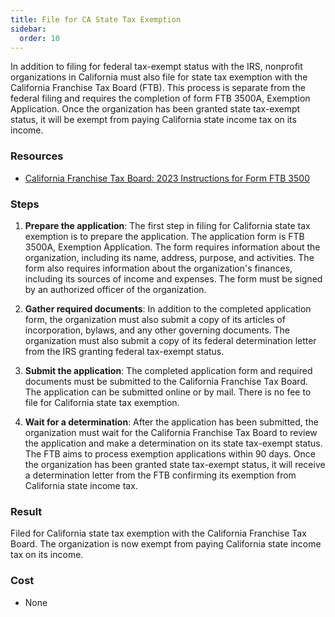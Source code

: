 ```yaml
---
title: File for CA State Tax Exemption
sidebar:
  order: 10
---
```


In addition to filing for federal tax-exempt status with the IRS, nonprofit organizations in California must also file for state tax exemption with the California Franchise Tax Board (FTB). This process is separate from the federal filing and requires the completion of form FTB 3500A, Exemption Application. Once the organization has been granted state tax-exempt status, it will be exempt from paying California state income tax on its income.

### Resources

- [California Franchise Tax Board: 2023 Instructions for Form FTB 3500](https://www.ftb.ca.gov/forms/misc/3500-booklet.html)

### Steps

<Steps>

1. **Prepare the application**: The first step in filing for California state tax exemption is to prepare the application. The application form is FTB 3500A, Exemption Application. The form requires information about the organization, including its name, address, purpose, and activities. The form also requires information about the organization's finances, including its sources of income and expenses. The form must be signed by an authorized officer of the organization.

1. **Gather required documents**: In addition to the completed application form, the organization must also submit a copy of its articles of incorporation, bylaws, and any other governing documents. The organization must also submit a copy of its federal determination letter from the IRS granting federal tax-exempt status.

1. **Submit the application**: The completed application form and required documents must be submitted to the California Franchise Tax Board. The application can be submitted online or by mail. There is no fee to file for California state tax exemption.

1. **Wait for a determination**: After the application has been submitted, the organization must wait for the California Franchise Tax Board to review the application and make a determination on its state tax-exempt status. The FTB aims to process exemption applications within 90 days. Once the organization has been granted state tax-exempt status, it will receive a determination letter from the FTB confirming its exemption from California state income tax.

</Steps>

### Result

Filed for California state tax exemption with the California Franchise Tax Board. The organization is now exempt from paying California state income tax on its income.

### Cost

- None
